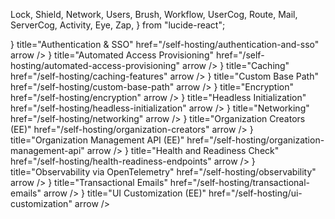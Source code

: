   Lock,
  Shield,
  Network,
  Users,
  Brush,
  Workflow,
  UserCog,
  Route,
  Mail,
  ServerCog,
  Activity,
  Eye,
  Zap,
} from "lucide-react";


<Cards num={3}>
  <Cards.Card
    icon={<Lock size="24" />}
    title="Authentication & SSO"
    href="/self-hosting/authentication-and-sso"
    arrow
  />
  <Cards.Card
    icon={<UserCog size="24" />}
    title="Automated Access Provisioning"
    href="/self-hosting/automated-access-provisioning"
    arrow
  />
  <Cards.Card
    icon={<Zap size="24" />}
    title="Caching"
    href="/self-hosting/caching-features"
    arrow
  />
  <Cards.Card
    icon={<Route size="24" />}
    title="Custom Base Path"
    href="/self-hosting/custom-base-path"
    arrow
  />
  <Cards.Card
    icon={<Shield size="24" />}
    title="Encryption"
    href="/self-hosting/encryption"
    arrow
  />
  <Cards.Card
    icon={<Workflow size="24" />}
    title="Headless Initialization"
    href="/self-hosting/headless-initialization"
    arrow
  />
  <Cards.Card
    icon={<Network size="24" />}
    title="Networking"
    href="/self-hosting/networking"
    arrow
  />
  <Cards.Card
    icon={<Users size="24" />}
    title="Organization Creators (EE)"
    href="/self-hosting/organization-creators"
    arrow
  />
  <Cards.Card
    icon={<ServerCog size="24" />}
    title="Organization Management API (EE)"
    href="/self-hosting/organization-management-api"
    arrow
  />
  <Cards.Card
    icon={<Activity size="24" />}
    title="Health and Readiness Check"
    href="/self-hosting/health-readiness-endpoints"
    arrow
  />
  <Cards.Card
    icon={<Eye size="24" />}
    title="Observability via OpenTelemetry"
    href="/self-hosting/observability"
    arrow
  />
  <Cards.Card
    icon={<Mail size="24" />}
    title="Transactional Emails"
    href="/self-hosting/transactional-emails"
    arrow
  />
  <Cards.Card
    icon={<Brush size="24" />}
    title="UI Customization (EE)"
    href="/self-hosting/ui-customization"
    arrow
  />
</Cards>
